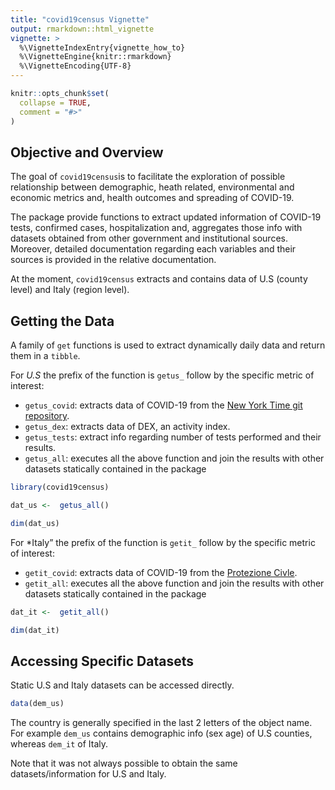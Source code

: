 ```yaml
---
title: "covid19census Vignette"
output: rmarkdown::html_vignette
vignette: >
  %\VignetteIndexEntry{vignette_how_to}
  %\VignetteEngine{knitr::rmarkdown}
  %\VignetteEncoding{UTF-8}
---
```


```r
knitr::opts_chunk$set(
  collapse = TRUE,
  comment = "#>"
)
```

## Objective and Overview

The goal of `covid19census`is to facilitate the exploration of possible relationship between demographic, heath related, environmental and economic metrics and, health outcomes and spreading of COVID-19. 

The package provide functions to extract updated information of COVID-19 tests, confirmed cases, hospitalization and, aggregates those info with datasets obtained from other government and institutional sources.  Moreover, detailed documentation regarding each variables and their sources is provided in the relative documentation.

At the moment, `covid19census` extracts and contains data of U.S (county level) and Italy (region level).


## Getting the Data

A family of `get` functions is used to extract dynamically daily data and return them in a `tibble`.

For *U.S* the prefix of the function is `getus_` follow by the specific metric of interest:

  * `getus_covid`: extracts data of COVID-19 from the [New York Time git repository](https://github.com/nytimes/covid-19-data).
  * `getus_dex`: extracts data of DEX, an activity index.
  * `getus_tests`: extract info regarding number of tests performed and their results.
  * `getus_all`: executes all the above function and join the results with other datasets statically contained in the package


```r
library(covid19census)

dat_us <-  getus_all()

dim(dat_us)
```
For *Italy" the prefix of the function is `getit_` follow by the specific metric of interest:

  * `getit_covid`: extracts data of COVID-19 from the [Protezione Civle]( "https://raw.githubusercontent.com/pcm-dpc/COVID-19/master/dati-regioni/dpc-covid19-ita-regioni.csv").
  * `getit_all`: executes all the above function and join the results with other datasets statically contained in the package
  
```r
dat_it <-  getit_all()

dim(dat_it)
```


## Accessing Specific Datasets


Static U.S and Italy datasets can be accessed directly.

```r
data(dem_us)
```

The country is generally specified in the last 2 letters of the object name. For example `dem_us` contains demographic info (sex age) of U.S counties, whereas `dem_it` of Italy. 

Note that it was not always possible to obtain the same datasets/information for U.S and Italy.
































